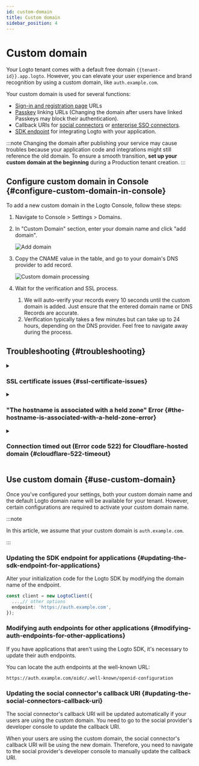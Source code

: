 ```yaml
---
id: custom-domain
title: Custom domain
sidebar_position: 4
---
```


# Custom domain

Your Logto tenant comes with a default free domain `{{tenant-id}}.app.logto`. However, you can elevate your user experience and brand recognition by using a custom domain, like `auth.example.com`.

Your custom domain is used for several functions:

- [Sign-in and registration page](/end-user-flows/sign-up-and-sign-in) URLs
- [Passkey](/end-user-flows/mfa/webauthn) linking URLs (Changing the domain after users have linked Passkeys may block their authentication).
- Callback URIs for [social connectors](/connectors/social-connectors) or [enterprise SSO connectors](/connectors/enterprise-connectors).
- [SDK endpoint](/integrate-logto/application-data-structure#openid-provider-configuration-endpoint) for integrating Logto with your application.

:::note
Changing the domain after publishing your service may cause troubles because your application code and integrations might still reference the old domain. To ensure a smooth transition, **set up your custom domain at the beginning** during a Production tenant creation.
:::

## Configure custom domain in Console \{#configure-custom-domain-in-console}

To add a new custom domain in the Logto Console, follow these steps:

1. Navigate to <CloudLink to="/tenant-settings/domains">Console > Settings > Domains</CloudLink>.
2. In "Custom Domain" section, enter your domain name and click "add domain".

   <img src="/img/assets/custom-domain-section.jpeg" alt="Add domain" />

3. Copy the CNAME value in the table, and go to your domain's DNS provider to add record.

   <img src="/img/assets/custom-domain-processing.jpeg" alt="Custom domain processing" />

4. Wait for the verification and SSL process.
   1. We will auto-verify your records every 10 seconds until the custom domain is added. Just ensure that the entered domain name or DNS Records are accurate.
   2. Verification typically takes a few minutes but can take up to 24 hours, depending on the DNS provider. Feel free to navigate away during the process.

## Troubleshooting \{#troubleshooting}

<details>
<summary>

### SSL certificate issues \{#ssl-certificate-issues}

</summary>

If you encounter SSL certificate issues when setting up your custom domain, it may be related to CAA records in your DNS configuration. CAA records specify which Certificate Authorities (CAs) are authorized to issue certificates for your domain. If you're using CAA records, you will need to authorize both "letsencrypt.org" and "pki.goog" for Logto to issue SSL certificates.

To troubleshoot and resolve SSL certificate issues related to CAA records, refer to [Cloudflare's documentation](https://developers.cloudflare.com/ssl/edge-certificates/caa-records/) on CAA Records.

</details>

<details>
<summary>

### "The hostname is associated with a held zone" Error \{#the-hostname-is-associated-with-a-held-zone-error}

</summary>

If you encounter the error message "The hostname is associated with a held zone, please contact the owner to have the hold removed" when adding a custom domain, it means that the domain is already in Cloudflare zone, and it is set to "Zone Hold" status. See this [Cloudflare documentation](https://developers.cloudflare.com/fundamentals/setup/account/account-security/zone-holds/) for more information.

To resolve this issue, you'll need to release the zone hold. Follow the above link for instructions on how to release the zone hold in Cloudflare.

</details>

<details>
<summary>

### Connection timed out (Error code 522) for Cloudflare-hosted domain \{#cloudflare-522-timeout}

</summary>

If your domain is hosted on Cloudflare, disable the Cloudflare proxy for the CNAME record.

</details>

## Use custom domain \{#use-custom-domain}

Once you've configured your settings, both your custom domain name and the default Logto domain name will be available for your tenant. However, certain configurations are required to activate your custom domain name.

:::note

In this article, we assume that your custom domain is `auth.example.com`.

:::

### Updating the SDK endpoint for applications \{#updating-the-sdk-endpoint-for-applications}

Alter your initialization code for the Logto SDK by modifying the domain name of the endpoint.

```typescript
const client = new LogtoClient({
  ...,// other options
  endpoint: 'https://auth.example.com',
});
```

### Modifying auth endpoints for other applications \{#modifying-auth-endpoints-for-other-applications}

If you have applications that aren't using the Logto SDK, it's necessary to update their auth endpoints.

You can locate the auth endpoints at the well-known URL:

```
https://auth.example.com/oidc/.well-known/openid-configuration
```

### Updating the social connector's callback URI \{#updating-the-social-connectors-callback-uri}

The social connector's callback URI will be updated automatically if your users are using the custom domain. You need to go to the social provider's developer console to update the callback URI.

When your users are using the custom domain, the social connector's callback URI will be using the new domain. Therefore, you need to navigate to the social provider's developer console to manually update the callback URI.

